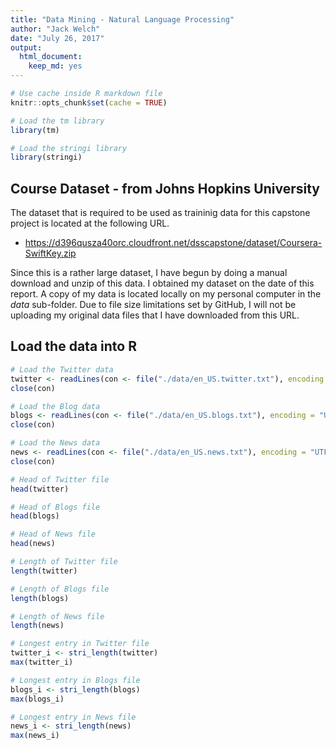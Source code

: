 ```yaml
---
title: "Data Mining - Natural Language Processing"
author: "Jack Welch"
date: "July 26, 2017"
output:
  html_document:
    keep_md: yes
---
```


```r
# Use cache inside R markdown file
knitr::opts_chunk$set(cache = TRUE)

# Load the tm library
library(tm)

# Load the stringi library
library(stringi)
```

## Course Dataset - from Johns Hopkins University

The dataset that is required to be used as traininig data for this capstone project is located at the following URL.  

* [https://d396qusza40orc.cloudfront.net/dsscapstone/dataset/Coursera-SwiftKey.zip](https://d396qusza40orc.cloudfront.net/dsscapstone/dataset/Coursera-SwiftKey.zip)

Since this is a rather large dataset, I have begun by doing a manual download and unzip of this data.  I obtained my dataset on the date of this report.  A copy of my data is located locally on my personal computer in the *data* sub-folder.  Due to file size limitations set by GitHub, I will not be uploading my original data files that I have downloaded from this URL.

## Load the data into R

```r
# Load the Twitter data
twitter <- readLines(con <- file("./data/en_US.twitter.txt"), encoding = "UTF-8", skipNul = TRUE)
close(con)

# Load the Blog data
blogs <- readLines(con <- file("./data/en_US.blogs.txt"), encoding = "UTF-8", skipNul = TRUE)
close(con)

# Load the News data
news <- readLines(con <- file("./data/en_US.news.txt"), encoding = "UTF-8", skipNul = TRUE)
close(con)

```

```r
# Head of Twitter file
head(twitter)

# Head of Blogs file
head(blogs)

# Head of News file
head(news)

```

```r
# Length of Twitter file
length(twitter)

# Length of Blogs file
length(blogs)

# Length of News file
length(news)

```


```r
# Longest entry in Twitter file
twitter_i <- stri_length(twitter)
max(twitter_i)

# Longest entry in Blogs file
blogs_i <- stri_length(blogs)
max(blogs_i)

# Longest entry in News file
news_i <- stri_length(news)
max(news_i)

```

